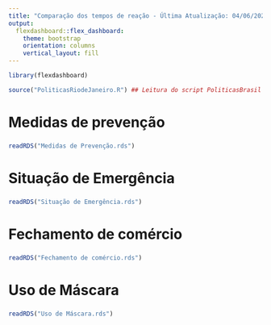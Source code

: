 ---
title: "Comparação dos tempos de reação - Última Atualização: 04/06/2020"
output: 
  flexdashboard::flex_dashboard:
    theme: bootstrap
    orientation: columns
    vertical_layout: fill
---

```{r setup, include = FALSE}
library(flexdashboard)
```

```{r}
source("PoliticasRiodeJaneiro.R") ## Leitura do script PoliticasBrasil
```

### 

Medidas de prevenção
===================================== 

### 

```{r}
readRDS("Medidas de Prevenção.rds")
```

Situação de Emergência
=====================================     

### 
    
```{r}
readRDS("Situação de Emergência.rds")
```

Fechamento de comércio
=====================================     

### 
    
```{r}
readRDS("Fechamento de comércio.rds")
```

Uso de Máscara
=====================================     

### 
    
```{r}
readRDS("Uso de Máscara.rds")
```



